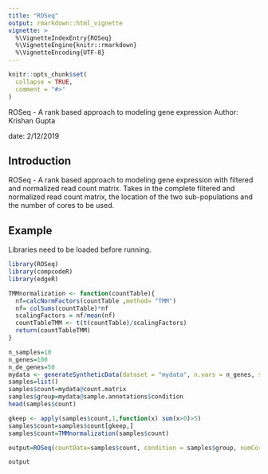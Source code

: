 ```yaml
---
title: "ROSeq"
output: rmarkdown::html_vignette
vignette: >
  %\VignetteIndexEntry{ROSeq}
  %\VignetteEngine{knitr::rmarkdown}
  %\VignetteEncoding{UTF-8}
---
```


```r
knitr::opts_chunk$set(
  collapse = TRUE,
  comment = "#>"
)
```

ROSeq - A rank based approach to modeling gene expression
Author: Krishan Gupta

date: 2/12/2019

## Introduction

ROSeq - A rank based approach to modeling gene expression with filtered and normalized read count matrix. Takes in the complete filtered and normalized read count matrix, the location of the two sub-populations and the number of cores to be used.

## Example

Libraries need to be loaded before running.


```r
library(ROSeq)
library(compcodeR)
library(edgeR)
```

```r
TMMnormalization <- function(countTable){
  nf=calcNormFactors(countTable ,method= "TMM")
  nf= colSums(countTable)*nf
  scalingFactors = nf/mean(nf)
  countTableTMM <- t(t(countTable)/scalingFactors)
  return(countTableTMM)
}
```

```r
n_samples=10
n_genes=100
n_de_genes=50
mydata <- generateSyntheticData(dataset = "mydata", n.vars = n_genes, samples.per.cond = n_samples, n.diffexp = n_de_genes)
samples=list()
samples$count=mydata@count.matrix
samples$group=mydata@sample.annotations$condition
head(samples$count)
```

```r
gkeep <- apply(samples$count,1,function(x) sum(x>0)>5)
samples$count=samples$count[gkeep,]
samples$count=TMMnormalization(samples$count)
```

```r
output=ROSeq(countData=samples$count, condition = samples$group, numCores=1)
```

```r
output
```
